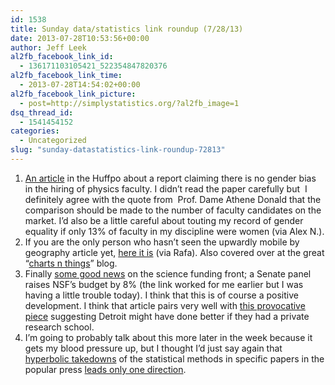 ```yaml
---
id: 1538
title: Sunday data/statistics link roundup (7/28/13)
date: 2013-07-28T10:53:56+00:00
author: Jeff Leek
al2fb_facebook_link_id:
  - 136171103105421_522354847820376
al2fb_facebook_link_time:
  - 2013-07-28T14:54:02+00:00
al2fb_facebook_link_picture:
  - post=http://simplystatistics.org/?al2fb_image=1
dsq_thread_id:
  - 1541454152
categories:
  - Uncategorized
slug: "sunday-datastatistics-link-roundup-72813"
---
```

  1. <span style="line-height: 16px;"><a href="http://www.huffingtonpost.com/2013/07/23/women-in-physics-statistics-hiring-bias-female-faculty_n_3635710.html">An article</a> in the Huffpo about a report claiming there is no gender bias in the hiring of physics faculty. I didn't read the paper carefully but  I definitely agree with the quote from  Prof. Dame Athene Donald that the comparison should be made to the number of faculty candidates on the market. I'd also be a little careful about touting my record of gender equality if only 13% of faculty in my discipline were women (via Alex N.).</span>
  2. If you are the only person who hasn't seen the upwardly mobile by geography article yet, [here it is](http://www.nytimes.com/2013/07/22/business/in-climbing-income-ladder-location-matters.html?hp&_r=1&) (via Rafa). Also covered over at the great "[charts n things](http://chartsnthings.tumblr.com/post/56193905994/winning)" blog.
  3. Finally [some good news](http://news.sciencemag.org/scientific-community/2013/07/senate-panel-gives-nsf-8-budget-boost) on the science funding front; a Senate panel raises NSF's budget by 8% (the link worked for me earlier but I was having a little trouble today). I think that this is of course a positive development. I think that article pairs very well with [this provocative piece](http://www.businessinsider.com/a-private-university-might-have-saved-detroit-2013-7) suggesting Detroit might have done better if they had a private research school.
  4. I'm going to probably talk about this more later in the week because it gets my blood pressure up, but I thought I'd just say again that [hyperbolic takedowns](http://andrewgelman.com/2013/07/24/too-good-to-be-true-the-scientific-mass-production-of-spurious-statistical-significance/) of the statistical methods in specific papers in the popular press [leads only one direction](http://simplystatistics.org/2013/05/06/why-the-current-over-pessimism-about-science-is-the-perfect-confirmation-bias-vehicle-and-we-should-proceed-rationally/).

